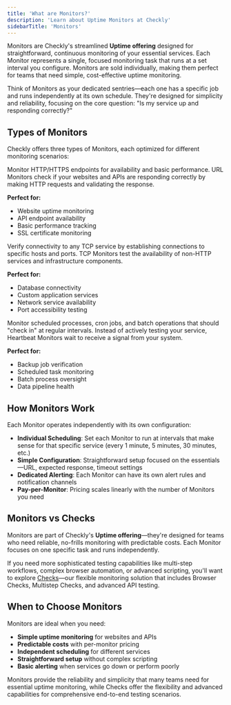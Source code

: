 ```yaml
---
title: 'What are Monitors?'
description: 'Learn about Uptime Monitors at Checkly'
sidebarTitle: 'Monitors'
---
```



Monitors are Checkly's streamlined **Uptime offering** designed for straightforward, continuous monitoring of your essential services. Each Monitor represents a single, focused monitoring task that runs at a set interval you configure. Monitors are sold individually, making them perfect for teams that need simple, cost-effective uptime monitoring.

Think of Monitors as your dedicated sentries—each one has a specific job and runs independently at its own schedule. They're designed for simplicity and reliability, focusing on the core question: "Is my service up and responding correctly?"

## Types of Monitors

Checkly offers three types of Monitors, each optimized for different monitoring scenarios:

<AccordionGroup>

<Accordion title="URL Monitors">
Monitor HTTP/HTTPS endpoints for availability and basic performance. URL Monitors check if your websites and APIs are responding correctly by making HTTP requests and validating the response.

**Perfect for:**
- Website uptime monitoring
- API endpoint availability
- Basic performance tracking
- SSL certificate monitoring
</Accordion>

<Accordion title="TCP Monitors">
Verify connectivity to any TCP service by establishing connections to specific hosts and ports. TCP Monitors test the availability of non-HTTP services and infrastructure components.

**Perfect for:**
- Database connectivity
- Custom application services
- Network service availability
- Port accessibility testing
</Accordion>

<Accordion title="Heartbeat Monitors">
Monitor scheduled processes, cron jobs, and batch operations that should "check in" at regular intervals. Instead of actively testing your service, Heartbeat Monitors wait to receive a signal from your system.

**Perfect for:**
- Backup job verification
- Scheduled task monitoring
- Batch process oversight
- Data pipeline health
</Accordion>

</AccordionGroup>

## How Monitors Work

Each Monitor operates independently with its own configuration:

- **Individual Scheduling**: Set each Monitor to run at intervals that make sense for that specific service (every 1 minute, 5 minutes, 30 minutes, etc.)
- **Simple Configuration**: Straightforward setup focused on the essentials—URL, expected response, timeout settings
- **Dedicated Alerting**: Each Monitor can have its own alert rules and notification channels
- **Pay-per-Monitor**: Pricing scales linearly with the number of Monitors you need

## Monitors vs Checks

Monitors are part of Checkly's **Uptime offering**—they're designed for teams who need reliable, no-frills monitoring with predictable costs. Each Monitor focuses on one specific task and runs independently.

If you need more sophisticated testing capabilities like multi-step workflows, complex browser automation, or advanced scripting, you'll want to explore [Checks](/docs/concepts/checks)—our flexible monitoring solution that includes Browser Checks, Multistep Checks, and advanced API testing.

## When to Choose Monitors

Monitors are ideal when you need:

- **Simple uptime monitoring** for websites and APIs
- **Predictable costs** with per-monitor pricing
- **Independent scheduling** for different services
- **Straightforward setup** without complex scripting
- **Basic alerting** when services go down or perform poorly

Monitors provide the reliability and simplicity that many teams need for essential uptime monitoring, while Checks offer the flexibility and advanced capabilities for comprehensive end-to-end testing scenarios.